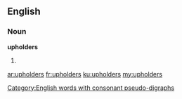 ==English==

===Noun===
'''upholders'''

# {{plural of|[[upholder]]}}

[[Category:English words with consonant pseudo-digraphs]]

[[ar:upholders]]
[[fr:upholders]]
[[ku:upholders]]
[[my:upholders]]